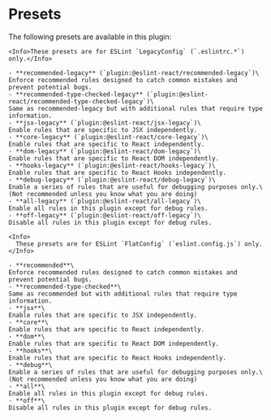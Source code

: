 
# Presets

The following presets are available in this plugin:

<ESLintConfig>

  <Config>

    <Info>These presets are for ESLint `LegacyConfig` (`.eslintrc.*`) only.</Info>

    - **recommended-legacy** (`plugin:@eslint-react/recommended-legacy`)\
    Enforce recommended rules designed to catch common mistakes and prevent potential bugs.
    - **recommended-type-checked-legacy** (`plugin:@eslint-react/recommended-type-checked-legacy`)\
    Same as recommended-legacy but with additional rules that require type information.
    - **jsx-legacy** (`plugin:@eslint-react/jsx-legacy`)\
    Enable rules that are specific to JSX independently.
    - **core-legacy** (`plugin:@eslint-react/core-legacy`)\
    Enable rules that are specific to React independently.
    - **dom-legacy** (`plugin:@eslint-react/dom-legacy`)\
    Enable rules that are specific to React DOM independently.
    - **hooks-legacy** (`plugin:@eslint-react/hooks-legacy`)\
    Enable rules that are specific to React Hooks independently.
    - **debug-legacy** (`plugin:@eslint-react/debug-legacy`)\
    Enable a series of rules that are useful for debugging purposes only.\
    (Not recommended unless you know what you are doing)
    - **all-legacy** (`plugin:@eslint-react/all-legacy`)\
    Enable all rules in this plugin except for debug rules.
    - **off-legacy** (`plugin:@eslint-react/off-legacy`)\
    Disable all rules in this plugin except for debug rules.

  </Config>

  <Config>

    <Info>
      These presets are for ESLint `FlatConfig` (`eslint.config.js`) only.
    </Info>

    - **recommended**\
    Enforce recommended rules designed to catch common mistakes and prevent potential bugs.
    - **recommended-type-checked**\
    Same as recommended but with additional rules that require type information.
    - **jsx**\
    Enable rules that are specific to JSX independently.
    - **core**\
    Enable rules that are specific to React independently.
    - **dom**\
    Enable rules that are specific to React DOM independently.
    - **hooks**\
    Enable rules that are specific to React Hooks independently.
    - **debug**\
    Enable a series of rules that are useful for debugging purposes only.\
    (Not recommended unless you know what you are doing)
    - **all**\
    Enable all rules in this plugin except for debug rules.
    - **off**\
    Disable all rules in this plugin except for debug rules.

  </Config>

</ESLintConfig>
